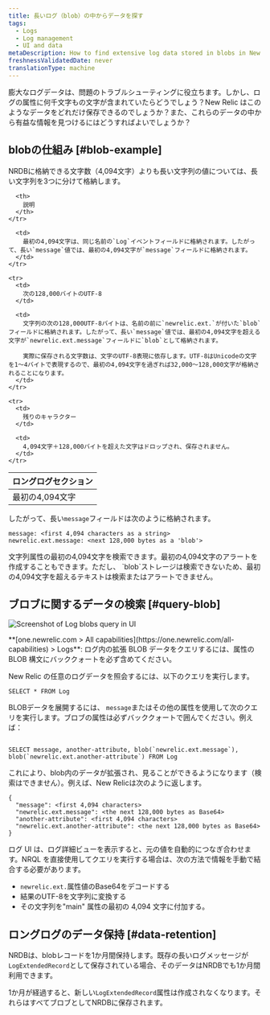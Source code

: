```yaml
---
title: 長いログ（blob）の中からデータを探す
tags:
  - Logs
  - Log management
  - UI and data
metaDescription: How to find extensive log data stored in blobs in New Relic.
freshnessValidatedDate: never
translationType: machine
---
```



膨大なログデータは、問題のトラブルシューティングに役立ちます。しかし、ログの属性に何千文字もの文字が含まれていたらどうでしょう？New Relic はこのようなデータをどれだけ保存できるのでしょうか？また、これらのデータの中から有益な情報を見つけるにはどうすればよいでしょうか？

## blobの仕組み [#blob-example]

NRDBに格納できる文字数（4,094文字）よりも長い文字列の値については、長い文字列を3つに分けて格納します。

<table>
  <thead>
    <tr>
      <th style={{ width: "200px" }}>
        ロングログセクション
      </th>

      <th>
        説明
      </th>
    </tr>
  </thead>

  <tbody>
    <tr>
      <td>
        最初の4,094文字
      </td>

      <td>
        最初の4,094文字は、同じ名前の`Log`イベントフィールドに格納されます。したがって、長い`message`値では、最初の4,094文字が`message`フィールドに格納されます。
      </td>
    </tr>

    <tr>
      <td>
        次の128,000バイトのUTF-8
      </td>

      <td>
        文字列の次の128,000UTF-8バイトは、名前の前に`newrelic.ext.`が付いた`blob`フィールドに格納されます。したがって、長い`message`値では、最初の4,094文字を超える文字が`newrelic.ext.message`フィールドに`blob`として格納されます。

        実際に保存される文字数は、文字のUTF-8表現に依存します。UTF-8はUnicodeの文字を1〜4バイトで表現するので、最初の4,094文字を過ぎれば32,000〜128,000文字が格納されることになります。
      </td>
    </tr>

    <tr>
      <td>
        残りのキャラクター
      </td>

      <td>
        4,094文字＋128,000バイトを超えた文字はドロップされ、保存されません。
      </td>
    </tr>
  </tbody>
</table>

したがって、長い`message`フィールドは次のように格納されます。

```
message: <first 4,094 characters as a string>
newrelic.ext.message: <next 128,000 bytes as a 'blob'>
```

<Callout variant="tip">
  文字列属性の最初の4,094文字を検索できます。最初の4,094文字のアラートを作成することもできます。ただし、 `blob`ストレージは検索できないため、最初の4,094文字を超えるテキストは検索またはアラートできません。
</Callout>

## ブロブに関するデータの検索 [#query-blob]

<img
  title="Query log extended data (blobs)"
  alt="Screenshot of Log blobs query in UI"
  src={logsLogBlobQuery}
/>

<figcaption>
  **[one.newrelic.com > All capabilities](https://one.newrelic.com/all-capabilities) > Logs**: ログ内の拡張 BLOB データをクエリするには、属性の BLOB 構文にバッククォートを必ず含めてください。
</figcaption>

New Relic の任意のログデータを照会するには、以下のクエリを実行します。

```
SELECT * FROM Log
```

BLOBデータを展開するには、 `message`またはその他の属性を使用して次のクエリを実行します。ブロブの属性は必ずバッククォートで囲んでください。例えば：

```

SELECT message, another-attribute, blob(`newrelic.ext.message`), blob(`newrelic.ext.another-attribute`) FROM Log

```

これにより、blob内のデータが拡張され、見ることができるようになります（検索はできません）。例えば、New Relicは次のように返します。

```
{
  "message": <first 4,094 characters>
  "newrelic.ext.message": <the next 128,000 bytes as Base64> 
  "another-attribute": <first 4,094 characters>
  "newrelic.ext.another-attribute": <the next 128,000 bytes as Base64>
}
```

ログ UI は、ログ詳細ビューを表示すると、元の値を自動的につなぎ合わせます。NRQL を直接使用してクエリを実行する場合は、次の方法で情報を手動で結合する必要があります。

* `newrelic.ext.`属性値のBase64をデコードする
* 結果のUTF-8を文字列に変換する
* その文字列を"main" 属性の最初の 4,094 文字に付加する。

## ロングログのデータ保持 [#data-retention]

NRDBは、blobレコードを1か月間保持します。既存の長いログメッセージが`LogExtendedRecord`として保存されている場合、そのデータはNRDBでも1か月間利用できます。

1か月が経過すると、新しい`LogExtendedRecord`属性は作成されなくなります。それらはすべてブロブとしてNRDBに保存されます。